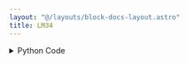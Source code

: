 ```yaml
---
layout: "@/layouts/block-docs-layout.astro"
title: LM34
---
```



<PythonDocsDisplay docstring={docstring} />

<details>
<summary>Python Code</summary>
```python
from flojoy import flojoy, OrderedPair, DataContainer
from typing import Optional


@flojoy()
def LM34(
    default: OrderedPair,
    calibration1: float = 100.0,
    calibration2: float = 32.0,
    calibration3: float = 1.8,
) -> OrderedPair:
    """The LM34 node allows you to convert voltages measured with a thermocouple (LM34) connected to a LabJack U3 device into temperatures.

    Parameters
    ----------
    Calibration1, Calibration2, Calibration3 : float
        Calibration parameters to convert voltage into temperature in Celcius.
    """

    temperatures_celsius: list[float] = []
    voltages = default.y
    sensor_num = default.x
    sensors_number = len(default.x)

    # Convert Voltage into temperature in Celsius :
    for i in range(0, sensors_number):
        temperature: float = voltages[i] * calibration1
        temperature_celsius: float = (temperature - calibration2) / calibration3
        temperatures_celsius.append(temperature_celsius)

    return OrderedPair(sensor_num, temperatures_celsius)

```
[Find this Flojoy Block on GitHub](https://github.com/flojoy-ai/blocks/blob/main/blocks/IO/ANALOG_SENSORS/THERMOCOUPLES/LM34/LM34.py)
</details>


## Example
